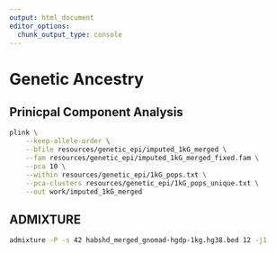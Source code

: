 ```yaml
---
output: html_document
editor_options: 
  chunk_output_type: console
---
```

# Genetic Ancestry {.unnumbered}

## Prinicpal Component Analysis 
```bash
plink \
    --keep-allele-order \
    --bfile resources/genetic_epi/imputed_1kG_merged \
    --fam resources/genetic_epi/imputed_1kG_merged_fixed.fam \
    --pca 10 \
    --within resources/genetic_epi/1kG_pops.txt \
    --pca-clusters resources/genetic_epi/1kG_pops_unique.txt \
    --out work/imputed_1kG_merged
```

## ADMIXTURE 
```bash
admixture -P -s 42 habshd_merged_gnomad-hgdp-1kg.hg38.bed 12 -j1

```
